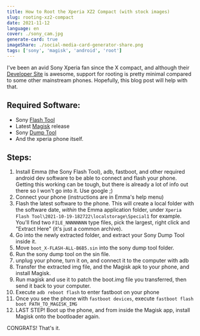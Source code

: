 ```yaml
---
title: How to Root the Xperia XZ2 Compact (with stock images)
slug: rooting-xz2-compact
date: 2021-11-12
language: en
cover: ./sony_cam.jpg
generate-card: true
imageShare: ./social-media-card-generator-share.png
tags: ['sony', 'magisk', 'android', 'root']
---
```


I've been an avid Sony Xperia fan since the X compact, and although their [Developer Site](https://developer.sony.com/) is awesome, support for rooting is pretty minimal compared to some other mainstream phones. Hopefully, this blog post will help with that.

## Required Software:

- Sony [Flash Tool](https://developer.sony.com/develop/open-devices/get-started/flash-tool/download-flash-tool/)
- Latest [Magisk](https://github.com/topjohnwu/Magisk/releases) release
- Sony [Dump Tool](https://forum.xda-developers.com/attachments/sony_dump_tool-zip.4865161/)
- And the xperia phone itself.

## Steps:

1. Install Emma (the Sony Flash Tool), adb, fastboot, and other required android dev software to be able to connect and flash your phone. Getting this working can be tough, but there is already a lot of info out there so I won't go into it. Use google ;)
2. Connect your phone (instructions are in Emma's help menu)
3. Flash the latest software to the phone. This will create a local folder with the software date, _within_ the Emma application folder, under `Xperia Flash Tool\2021-10-19-182722\localstorage\Special1` for example. You'll find two `FILE_NNNNNNNN` type files, pick the largest, right click and "Extract Here" (it's just a common archive).
4. Go into the newly extracted folder, and extract your Sony Dump Tool inside it.
5. Move `boot_X-FLASH-ALL-B6B5.sin` into the sony dump tool folder.
6. Run the sony dump tool on the sin file.
7. unplug your phone, turn it on, and connect it to the computer with adb
8. Transfer the extracted img file, and the Magisk apk to your phone, and install Magisk.
9. Run magisk and use it to patch the boot.img file you transferred, then send it back to your computer.
10. Execute `adb reboot flash` to enter fastboot on your phone
11. Once you see the phone with `fastboot devices`, execute `fastboot flash boot PATH_TO_MAGISK_IMG`
12. LAST STEP! Boot up the phone, and from inside the Magisk app, install Magisk onto the bootloader again.

CONGRATS! That's it.
